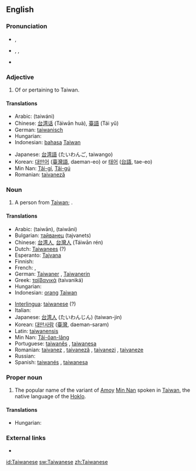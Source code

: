 ==English==

===Pronunciation===
* {{a|UK}} {{IPA|/taɪwəˈniːz/}}, {{SAMPA|/taIw@"ni:z/}}
* {{a|US}} {{enPR|tī'wä-nēzʹ}}, {{IPA|/ˌtaɪwɑˈniːz/}}, {{SAMPA|/%taIwA"ni:z/}}
* {{rhymes|iːz}}

===Adjective===
{{en-adj}}

# Of or pertaining to Taiwan.

====Translations====
{{trans-top|Relating to Taiwan}}
* Arabic: {{Arab|[[تايواني]]}} (taiwáni)
* Chinese: [[台湾话]] (Táiwān huà), [[臺語]] (Tái yǔ)
* German: [[taiwanisch]]
* Hungarian: {{t-|hu|tajvani}}
* Indonesian: [[bahasa]] [[Taiwan]]
{{trans-mid}}
* Japanese: [[台湾語]] (たいわんご, taiwango)
* Korean: [[대만어]] ([[臺灣語]], daeman-eo) or [[태어]] ([[台語]], tae-eo)
* Min Nan: [[Tâi-gí]], [[Tâi-gú]]
* Romanian: [[taivaneză]] {{f}}
{{trans-bottom}}

===Noun===
{{en-noun|pl=Taiwanese}}

# A person from [[Taiwan]]; {{non-gloss definition|usually plural}}.

====Translations====
{{trans-top|person from Taiwan}}
* Arabic: {{Arab|[[تايوان]]}} (taiwān), {{Arab|[[تايواني]]}} (taiwāni)
* Bulgarian: [[тайванец]] (tajvanets) {{m}}
* Chinese: [[台湾人]], [[台灣人]] (Táiwān rén)
* Dutch: [[Taiwanees]] {{m|f}} (?)
* Esperanto: [[Tajvana]] {{m|f}}
* Finnish: {{t-|fi|taiwanilainen}}
* French: {{t-|fr|Taïwanais|m}}, {{t-|fr|Taïwanaise|f}}
* German: [[Taiwaner]] {{m}}, [[Taiwanerin]] {{f}}
* Greek: [[ταϊβανικά]] (taivaniká)
* Hungarian: {{t-|hu|tajvani}}
* Indonesian: [[orang]] [[Taiwan]]
{{trans-mid}}
* [[Interlingua]]: [[taiwanese]] (?)
* Italian: {{t-|it|taiwanese|m|f}}
* Japanese: [[台湾人]] (たいわんじん) (taiwan-jin)
* Korean: [[대만사람]] ([[臺灣]], daeman-saram)
* Latin: [[taiwanensis]]
* Min Nan: [[Tâi-ôan-lâng]]
* Portuguese: [[taiwanês]] {{m}}, [[taiwanesa]] {{f}}
* Romanian: [[taivanez]] {{m}}, [[taivaneză]] {{f}}, [[taivanezi]] {{p}}, [[taivaneze]] {{f|p}}
* Russian: {{t|ru|тайванец|m|tr=tajvánets|sc=Cyrl}}
* Spanish: [[taiwanés]] {{m}}, [[taiwanesa]] {{f}}
{{trans-bottom}}

===Proper noun===
{{wikipedia}}
{{en-proper noun}}

# The popular name of the variant of [[Amoy]] [[Min Nan]] spoken in [[Taiwan]], the native language of the [[Hoklo]].

====Translations====
{{trans-top|language}}
* Hungarian: {{t-|hu|tajvani}}
{{trans-mid}}
{{trans-bottom}}

===External links===
* {{ethnologue|code=nan}}

[[id:Taiwanese]]
[[sw:Taiwanese]]
[[zh:Taiwanese]]